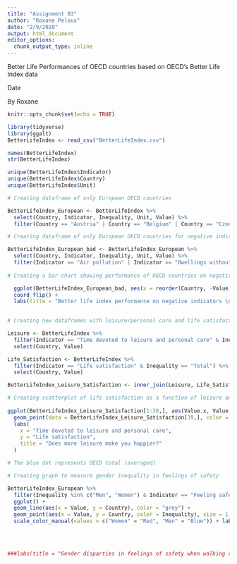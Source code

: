 ```yaml
---
title: "Assignment 03"
author: "Roxane Peloux"
date: "2/9/2020"
output: html_document
editor_options: 
  chunk_output_type: inline
---
```


Better Life Performances of OECD countries based on OECD's Better Life Index data 

Date

By Roxane

```r
knitr::opts_chunk$set(echo = TRUE)
```

```r
library(tidyverse)
library(ggalt)
BetterLifeIndex <- read_csv("BetterLifeIndex.csv")
```

```r
names(BetterLifeIndex) 
str(BetterLifeIndex)
```
```r
unique(BetterLifeIndex$Indicator)
unique(BetterLifeIndex$Country)
unique(BetterLifeIndex$Unit)
```

```r

# Creating dataframe of only European OECD countries

BetterLifeIndex_European <- BetterLifeIndex %>%
  select(Country, Indicator, Inequality, Unit, Value) %>%
  filter(Country == "Austria" | Country == "Belgium" | Country == "Czech Republic" | Country == "Denmark" | Country == "Estonia" | Country == "Finland" | Country == "France" | Country == "Germany" | Country == "Greece" | Country == "Hungary" | Country == "Iceland" | Country == "Ireland" | Country == "Italy" | Country == "Latvia" | Country == "Luxembourg" | Country == "Netherlands" | Country == "Norway" | Country == "Poland" | Country == "Portugal" | Country == "Sloval Republic" | Country == "Slovenia" | Country == "Spain" | Country == "Sweden" | Country == "Switzerland" | Country == "United Kingdom")

# Creating dataframe of only European OECD countries for negative indicators 

BetterLifeIndex_European_bad <- BetterLifeIndex_European %>%
  select(Country, Indicator, Inequality, Unit, Value) %>%
  filter(Indicator == "Air pollution" | Indicator == "Dwellings without basic facilities" | Indicator == "Employees working very long hours" | Indicator == "Homicide rate" | Indicator == "Long-term unemployment rate")
  
# Creating a bar chart showing performance of OECD countries on negative indicators

  ggplot(BetterLifeIndex_European_bad, aes(x = reorder(Country, -Value), y = Value, fill = Indicator)) + geom_bar(stat = "identity") +
  coord_flip() +
  labs(title = "Better life index performance on negative indicators \nfor European OECD countries", x = "Country", y = "Average score", caption = "The Average score for the different indicators is calculated \nin percentages, scores, ratio, US dollar, years, micrograms per cubic meter, or hours.", hjust = 1) 
    
```
```r

# Creating new dataframes with leisure/personal care and life satisfaction indicators for all countries to measure their correlation

Leisure <- BetterLifeIndex %>%
  filter(Indicator == "Time devoted to leisure and personal care" & Inequality == "Total") %>%
  select(Country, Value)

Life_Satisfaction <- BetterLifeIndex %>%
  filter(Indicator == "Life satisfaction" & Inequality == "Total") %>%
  select(Country, Value)

BetterLifeIndex_Leisure_Satisfaction <- inner_join(Leisure, Life_Satisfaction, by = "Country")

# Creating scatterplot of life satisfaction as a function of leisure and personal care by using the new dataframe created
 
ggplot(BetterLifeIndex_Leisure_Satisfaction[1:38,], aes(Value.x, Value.y)) + geom_point() +
  geom_point(data = BetterLifeIndex_Leisure_Satisfaction[39,], color = "blue") +
  labs(
    x = "Time devoted to leisure and personal care",
    y = "Life satisfaction",
    title = "Does more leisure make you happier?"
  )

# The blue dot represents OECD total (averaged)

```

```r
# Creating graph to measure gender inequality in feelings of safety

BetterLifeIndex_European %>%
  filter(Inequality %in% c("Men", "Women") & Indicator == "Feeling safe walking alone at night") %>%
  ggplot() +
  geom_line(aes(x = Value, y = Country), color = "grey") +
  geom_point(aes(x = Value, y = Country, color = Inequality), size = 1.5)+ 
  scale_color_manual(values = c("Women" = "Red", "Men" = "Blue")) + labs(fill = "Gender")
  

  
  
###labs(title = "Gender disparties in feelings of safety when walking alone \nat night in European OECD countries", x = "Ratio of respondents feeling safe walking alone at night \n(in percentages)", y = "Country") + scale

```








